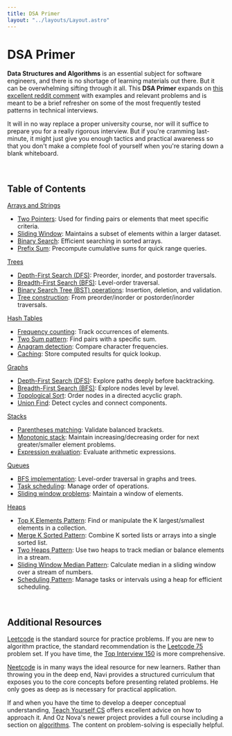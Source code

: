 ```yaml
---
title: DSA Primer
layout: "../layouts/Layout.astro"
---
```


# DSA Primer

**Data Structures and Algorithms** is an essential subject for software engineers, and there is no shortage of learning materials out there. But it can be overwhelming sifting through it all. This **DSA Primer** expands on [this excellent reddit comment](https://www.reddit.com/r/leetcode/comments/1heiw94/ultimate_coding_interview_cheatsheet/) with examples and relevant problems and is meant to be a brief refresher on some of the most frequently tested patterns in technical interviews.

It will in no way replace a proper university course, nor will it suffice to prepare you for a really rigorous interview. But if you&apos;re cramming last-minute, it might just give you enough tactics and practical awareness so that you don't make a complete fool of yourself when you&apos;re staring down a blank whiteboard.

<br />

## Table of Contents

[Arrays and Strings](/arrays-and-strings)

- [Two Pointers](/arrays-and-strings#two-pointers): Used for finding pairs or elements that meet specific criteria.
- [Sliding Window](/arrays-and-strings#sliding-window): Maintains a subset of elements within a larger dataset.
- [Binary Search](/arrays-and-strings#binary-search): Efficient searching in sorted arrays.
- [Prefix Sum](/arrays-and-strings#prefix-sum): Precompute cumulative sums for quick range queries.

[Trees](/trees)

- [Depth-First Search (DFS)](/trees#depth-first-search): Preorder, inorder, and postorder traversals.
- [Breadth-First Search (BFS)](/trees#breadth-first-search): Level-order traversal.
- [Binary Search Tree (BST) operations](/trees#binary-search-tree-bst-operations): Insertion, deletion, and validation.
- [Tree construction](/trees#tree-construction): From preorder/inorder or postorder/inorder traversals.

[Hash Tables](/hash-tables)

- [Frequency counting](/hash-tables#frequency-counting): Track occurrences of elements.
- [Two Sum pattern](/hash-tables#two-sum-pattern): Find pairs with a specific sum.
- [Anagram detection](/hash-tables#anagram-detection): Compare character frequencies.
- [Caching](/hash-tables#caching): Store computed results for quick lookup.

[Graphs](/graphs)

- [Depth-First Search (DFS)](/graphs#depth-first-search): Explore paths deeply before backtracking.
- [Breadth-First Search (BFS)](/graphs#breadth-first-search): Explore nodes level by level.
- [Topological Sort](/graphs#topological-sort): Order nodes in a directed acyclic graph.
- [Union Find](/graphs#union-find): Detect cycles and connect components.

[Stacks](/stacks)

- [Parentheses matching](/stacks#parentheses-matching): Validate balanced brackets.
- [Monotonic stack](/stacks#monotonic-stack): Maintain increasing/decreasing order for next greater/smaller element problems.
- [Expression evaluation](/stacks#expression-evaluation): Evaluate arithmetic expressions.

[Queues](/queues)

- [BFS implementation](/queues#bfs-implementation): Level-order traversal in graphs and trees.
- [Task scheduling](/queues#task-scheduling): Manage order of operations.
- [Sliding window problems](/queues#sliding-window-problems): Maintain a window of elements.

[Heaps](/heaps)

- [Top K Elements Pattern](/heaps#top-k-elements-pattern): Find or manipulate the K largest/smallest elements in a collection.
- [Merge K Sorted Pattern](/heaps#merge-k-sorted-pattern): Combine K sorted lists or arrays into a single sorted list.
- [Two Heaps Pattern](/heaps#two-heaps-pattern): Use two heaps to track median or balance elements in a stream.
- [Sliding Window Median Pattern](/heaps#sliding-window-median-pattern): Calculate median in a sliding window over a stream of numbers.
- [Scheduling Pattern](/heaps#scheduling-pattern): Manage tasks or intervals using a heap for efficient scheduling.

<br />

## Additional Resources

[Leetcode](https://leetcode.com/) is the standard source for practice problems. If you are new to algorithm practice, the standard recommendation is the [Leetcode 75](https://leetcode.com/studyplan/leetcode-75/) problem set. If you have time, the [Top Interview 150](https://leetcode.com/studyplan/top-interview-150/) is more comprehensive.

[Neetcode](https://neetcode.io/) is in many ways the ideal resource for new learners. Rather than throwing you in the deep end, Navi provides a structured curriculum that exposes you to the core concepts before presenting related problems. He only goes as deep as is necessary for practical application.

If and when you have the time to develop a deeper conceptual understanding, [Teach Yourself CS](https://teachyourselfcs.com/#algorithms) offers excellent advice on how to approach it. And Oz Nova's newer project provides a full course including a section on [algorithms](https://csprimer.com/courses/algorithms/). The content on problem-solving is especially helpful.
